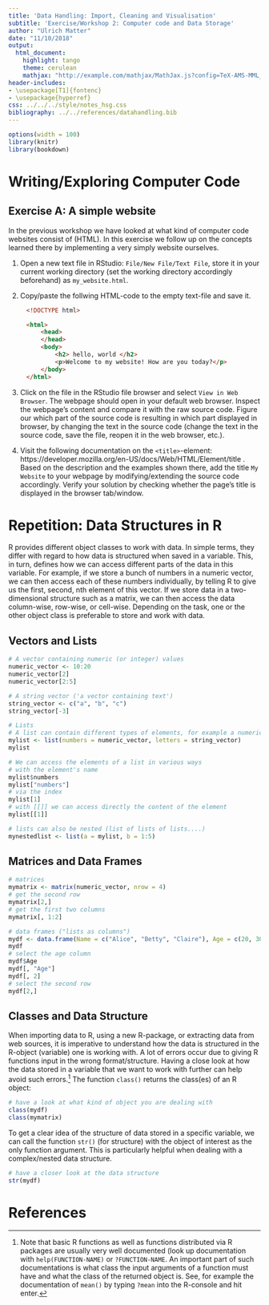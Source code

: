 ```yaml
---
title: 'Data Handling: Import, Cleaning and Visualisation'
subtitle: 'Exercise/Workshop 2: Computer code and Data Storage'
author: "Ulrich Matter"
date: "11/10/2018"
output:
  html_document:
    highlight: tango
    theme: cerulean
    mathjax: "http://example.com/mathjax/MathJax.js?config=TeX-AMS-MML_HTMLorMML"
header-includes:
- \usepackage[T1]{fontenc}
- \usepackage{hyperref}
css: ../../../style/notes_hsg.css
bibliography: ../../references/datahandling.bib
---
```



```r
options(width = 100)
library(knitr)
library(bookdown)
```




# Writing/Exploring Computer Code

## Exercise A: A simple website

In the previous workshop we have looked at what kind of computer code websites consist of (HTML). In this exercise we follow up on the concepts learned there by implementing a very simply website ourselves. 

1. Open a new text file in RStudio: `File/New File/Text File`, store it in your current working directory (set the working directory accordingly beforehand) as `my_website.html`. 

2. Copy/paste the follwing HTML-code to the empty text-file and save it. 

```html
     <!DOCTYPE html>

     <html>
         <head>
         </head>
         <body>
             <h2> hello, world </h2>
             <p>Welcome to my website! How are you today?</p>
         </body>
     </html>

```


3. Click on the file in the RStudio file browser and select `View in Web Browser`. The webpage should open in your default web browser. Inspect the webpage's content and compare it with the raw source code. Figure our which part of the source code is resulting in which part displayed in browser, by changing the text in the source code (change the text in the source code, save the file, reopen it in the web browser, etc.).

4. Visit the following documentation on the `<title>`-element:  https://developer.mozilla.org/en-US/docs/Web/HTML/Element/title . Based on the description and the examples shown there, add the title `My Website` to your webpage by modifying/extending the source code accordingly. Verify your solution by checking whether the page's title is displayed in the browser tab/window.




# Repetition: Data Structures in R

R provides different object classes to work with data. In simple terms, they differ with regard to how data is structured when saved in a variable. This, in turn, defines how we can access different parts of the data in this variable. For example, if we store a bunch of numbers in a numeric vector, we can then access each of these numbers individually, by telling R to give us the first, second, nth element of this vector. If we store data in a two-dimensional structure such as a matrix, we can then access the data column-wise, row-wise, or cell-wise. Depending on the task, one or the other object class is preferable to store and work with data.

## Vectors and Lists
```r
# A vector containing numeric (or integer) values
numeric_vector <- 10:20
numeric_vector[2]
numeric_vector[2:5]

# A string vector ('a vector containing text')
string_vector <- c("a", "b", "c")
string_vector[-3]

# Lists
# A list can contain different types of elements, for example a numeric vector and a string_vector
mylist <- list(numbers = numeric_vector, letters = string_vector)
mylist

# We can access the elements of a list in various ways
# with the element's name
mylist$numbers
mylist["numbers"]
# via the index
mylist[1]
# with [[]] we can access directly the content of the element
mylist[[1]]

# lists can also be nested (list of lists of lists....)
mynestedlist <- list(a = mylist, b = 1:5)
```

## Matrices and Data Frames
```r

# matrices
mymatrix <- matrix(numeric_vector, nrow = 4)
# get the second row
mymatrix[2,]
# get the first two columns
mymatrix[, 1:2]

# data frames ("lists as columns")
mydf <- data.frame(Name = c("Alice", "Betty", "Claire"), Age = c(20, 30, 45))
mydf
# select the age column
mydf$Age
mydf[, "Age"]
mydf[, 2]
# select the second row
mydf[2,]


```

## Classes and Data Structure
When importing data to R, using a new R-package, or extracting data from web sources, it is imperative to understand how the data is structured in the R-object (variable) one is working with. A lot of errors occur due to giving R functions input in the wrong format/structure. Having a close look at how the data stored in a variable that we want to work with further can help avoid such errors.^[Note that basic R functions as well as functions distributed via R packages are usually very well documented (look up documentation with `help(FUNCTION-NAME)` or `?FUNCTION-NAME`. An important part of such documentations is what class the input arguments of a function must have and what the class of the returned object is. See, for example the documentation of `mean()` by typing `?mean` into the R-console and hit enter.] The function `class()` returns the class(es) of an R object:

```r
# have a look at what kind of object you are dealing with
class(mydf)
class(mymatrix)

```

To get a clear idea of the structure of data stored in a specific variable, we can call the function `str()` (for structure) with the object of interest as the only function argument. This is particularly helpful when dealing with a complex/nested data structure. 

```r
# have a closer look at the data structure
str(mydf)
```


# References
